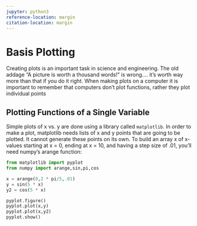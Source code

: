 ```yaml
---
jupyter: python3
reference-location: margin
citation-location: margin
---
```


# Basis Plotting
Creating plots is an important task in science and engineering. The old addage “A picture is worth a thousand words!” is wrong.... it’s worth way more than that if
you do it right.  When making plots on a computer it is important to remember that computers don't plot functions, rather they plot individual points


## Plotting Functions of a Single Variable


Simple plots of x vs. y are done using a library called `matplotlib`. In order to make a plot, matplotlib needs lists of x and y points that are going to be plotted. It cannot generate these points on its own. To build an array x of x-values starting at x = 0, ending at x = 10, and having a step size of .01, you’ll need numpy’s arange function:

```python
from matplotlib import pyplot
from numpy import arange,sin,pi,cos

x = arange(0,2 * pi/5,.01)
y = sin(5 * x)
y2 = cos(5 * x)

pyplot.figure()
pyplot.plot(x,y)
pyplot.plot(x,y2)
pyplot.show()

```